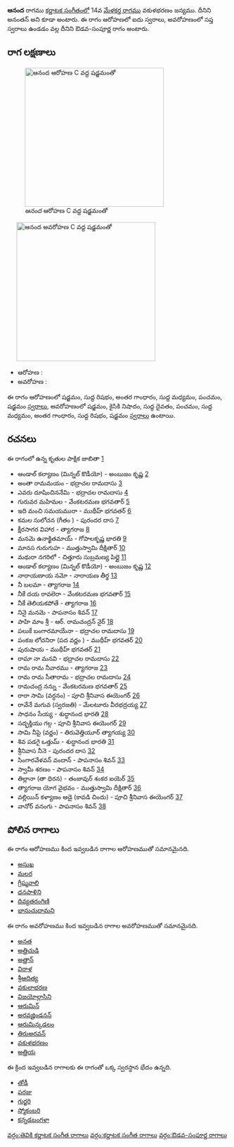 {{Infobox ragam
	| name          	= ఆనంద
	| synonym	    	= అనంతన్
	| mela          	= 
	| chakra        	= 
	| janaka        	= 
	| type          	= ఔడవ-సంపూర్ణ
	| arohanam      	= {{svaraC|S|R1|G3|M1|P|S'}} 
	| avarohanam    	= {{svaraC|S'|N2|D1|P|M1|G3|R1|S}}
	| jeeva         	=
	| chhaya        	=
	| nyasa         	=
	| vishesha      	= 
	| equivalent  		= 
}}
{{కర్ణాటక సంగీత రాగాలు}}
'''ఆనంద''' రాగము [[కర్ణాటక సంగీతం]]లో 14వ [[మేళకర్త రాగము]] వకుళభరణం జన్యము. దీనిని అనంతన్ అని కూడా అంటారు. ఈ రాగం ఆరోహణలో ఐదు స్వరాలు, అవరోహణంలో సప్త స్వరాలు ఉండడం వల్ల దీనిని ఔడవ-సంపూర్ణ రాగం అంటారు.


==రాగ లక్షణాలు==
[[Image:ananda_ar_kb2wiki.png|thumb|right|316px|''ఆనంద'' ఆరోహణ C వద్ద షడ్జమంతో]]
	[[Image:ananda_av_kb2wiki.png|thumb|right|316px|''ఆనంద'' అవరోహణ C వద్ద షడ్జమంతో]]

* ఆరోహణ : {{svaraC|S|R1|G3|M1|P|S'}} 
* అవరోహణ : {{svaraC|S'|N2|D1|P|M1|G3|R1|S}}

ఈ రాగం ఆరోహణంలో షడ్జమం, సుద్ద  రిషభం, అంతర గాంధారం, సుద్ద మధ్యమం, పంచమం, షడ్జమం [[స్వరాలు]], అవరోహణంలో షడ్జమం, కైసికి నిషాదం, సుద్ద దైవతం, పంచమం, సుద్ద మధ్యమం, అంతర గాంధారం, సుద్ద  రిషభం, షడ్జమం [[స్వరాలు]] ఉంటాయి.

==రచనలు==
ఈ రాగంలో ఉన్న కృతుల పాక్షిక జాబితా [https://github.com/ssrihari/ragavardhini/blob/master/ragas/kritis.psv]
* ఆండాల్  కల్యాణం (మిన్నల్ కొడీయో) - అంబుజం కృష్ణ [http://www.karnatik.com/c1344.shtml]
* అంతా రామమయం - భద్రాచల రామదాసు [http://www.karnatik.com/c2463.shtml]
* ఎవరు దూషించిననేమి - భద్రాచల రామదాసు [http://www.karnatik.com/c2473.shtml]
* గురువర మహిమల - వేంకటరమణ భగవతార్ [http://www.karnatik.com/c3171.shtml]
* ఇది మంచి సమయమురా - ముథీహ్ భగవతర్ [http://www.karnatik.com/c2170.shtml]
* కమల సులోచన  (గీతం ) - పురందర దాస [http://www.karnatik.com/c3548.shtml]
* క్షీరసాగర విహార - త్యాగరాజ [http://www.karnatik.com/c2412.shtml]
* మనమె  ఉనాక్ఖితమాయ్ - గోపాలకృష్ణ భారతి [http://www.karnatik.com/c1259.shtml]
* మానస  గురుగుహ - ముత్తుస్వామి దీక్షితార్ [http://www.karnatik.com/c1052.shtml]
* మథురా  నగరిలో - చిత్తూరు సుబ్రమణ్య పిల్లై [http://www.karnatik.com/c1025.shtml]
* ఆండాల్  కల్యాణం (మిన్నల్ కొడీయో) - అంబుజం కృష్ణ [http://www.karnatik.com/c1344.shtml]
* నారాయణాయ  నమో - నారాయణ తీర్థ [http://www.karnatik.com/c1337.shtml]
* నీ బలమా - త్యాగరాజ [http://www.karnatik.com/c2644.shtml]
* నీకే దయ రావలెరా - వేంకటరమణ భగవతార్ [http://www.karnatik.com/c3188.shtml]
* నీకే తెలియకపోతే - త్యాగరాజ [http://www.karnatik.com/c2631.shtml]
* నినై  మనమె - పాపనాసం  శివన్ [http://www.karnatik.com/c1550.shtml]
* పాహి మాం శ్రీ - ఆర్. రామచంద్రన్ నైర్ [http://www.karnatik.com/c3115.shtml]
* పలుకే బంగారమాయేనా - భద్రాచల రామదాసు [http://www.karnatik.com/c1435.shtml]
* పంకజ  లోచనిరా  (పద వర్ణం ) - ముథీహ్ భగవతర్ [http://www.karnatik.com/c2118.shtml]
* పురుషాయ - ముథీహ్ భగవతర్ [http://www.karnatik.com/c1973.shtml]
* రామా నా మనవి - భద్రాచల రామదాసు [http://www.karnatik.com/c2494.shtml]
* రామ రామ నీవారము - త్యాగరాజ [http://www.karnatik.com/c2766.shtml]
* రామ రామ సీతారామ - భద్రాచల రామదాసు [http://www.karnatik.com/c2498.shtml]
* రామచంద్ర నన్ను - వేంకటరమణ భగవతార్ [http://www.karnatik.com/c3206.shtml]
* రారా సామి (వర్ధనం) - పూచి శ్రీనివాస ఈయెంగర్ [http://www.karnatik.com/c3252.shtml]
* రావేనే మగువ (స్వరజతి) - మేలటూరు వీరభద్రయ్య [http://www.karnatik.com/c3558.shtml]
* సాధనం సేయ్య - శుద్ధానంద  భారతి [http://www.karnatik.com/c1643.shtml]
* సద్భక్తియు గల్గ - పూచి శ్రీనివాస ఈయెంగర్ [http://www.karnatik.com/c3253.shtml]
* సామి నీపై (వర్ణం) - తిరువెత్తియూర్ త్యాగయ్య [http://www.karnatik.com/c3028.shtml]
* శివ పడగై ఒత్తుమ్ - శుద్ధానంద  భారతి [http://www.karnatik.com/c1663.shtml]
* శ్రీనివాస నీనె - పురందర దాస [http://www.karnatik.com/c3277.shtml]
* సింగారవేళవన్ వందాన్ - పాపనాసం  శివన్ [http://www.karnatik.com/c1499.shtml]
* స్వామీ శరణం - పాపనాసం  శివన్ [http://www.karnatik.com/c1321.shtml]
* తిల్లానా (తా ధిరన) - తంజావుర్ శంకర ఐయెర్ [http://www.karnatik.com/c2963.shtml]
* త్యాగరాజ యోగ వైభవం - ముత్తుస్వామి దీక్షితార్ [http://www.karnatik.com/c1286.shtml]
* వల్లియిన్  కళ్యాణం  ఆడై (కావడి చిందు) - పూచి శ్రీనివాస ఈయెంగర్ [http://www.karnatik.com/c3273.shtml]
* వానోర్ వనంగు - పాపనాసం  శివన్ [http://www.karnatik.com/c1551.shtml]




==పోలిన రాగాలు==
ఈ రాగం ఆరోహణము కింద ఇవ్వబడిన రాగాల ఆరోహణముతో సమానమైనది.
* [[అసుఖ]]
* [[మలర]]
* [[ గ్రీష్మవాలి]]
* [[ధనపాళిని]]
* [[దివ్యతరంగిణి]]
* [[భానుచుదామని]]

ఈ రాగం అవరోహణము కింద ఇవ్వబడిన రాగాల అవరోహణముతో సమానమైనది.
* [[అనత]]
* [[అత్తిచుడి]]
* [[అత్తాన్]]
* [[విరాళ]]
* [[శ్రీఆదిత్య]]
* [[వకులాభరణ]]
* [[విజయోల్లాసిని]]
* [[ఆరుమిన్]]
* [[అరవజ్హిండనన్]]
* [[ఆరుమిన్కడలం]]
* [[తిరుఅరవన్]]
* [[వకుళభరణం]]
* [[అత్తియ]]

ఈ క్రింద ఇవ్వబడిన రాగాలకు ఈ రాగంతో ఒక్క స్వరస్థాన భేదం ఉన్నది.
* [[తోడీ]]
* [[పరజు]]
* [[గుర్జరి]]
* [[స్మోకంబరి]]
* [[కన్నడబంగళా]]



[[వర్గం:తెవికి కర్ణాటక సంగీత రాగాలు]]
[[వర్గం:కర్ణాటక సంగీత రాగాలు]]
[[వర్గం:ఔడవ-సంపూర్ణ రాగాలు]]